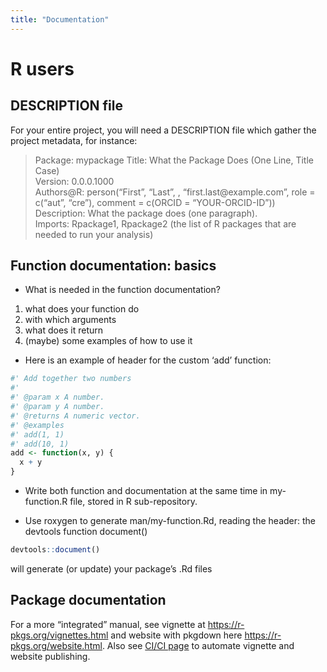 ```yaml
---
title: "Documentation"
---
```


# R users

## DESCRIPTION file

For your entire project, you will need a DESCRIPTION file which gather the project metadata, for instance:

> Package: mypackage
> Title: What the Package Does (One Line, Title Case) \
> Version: 0.0.0.1000 \
> Authors@R: 
    person("First", "Last", , "first.last@example.com", role = c("aut", "cre"),
           comment = c(ORCID = "YOUR-ORCID-ID")) \
> Description: What the package does (one paragraph). \
> Imports: Rpackage1, Rpackage2 (the list of R packages that are needed to run your analysis)


## Function documentation: basics 

- What is needed in the function documentation?
1. what does your function do
2. with which arguments
3. what does it return 
4. (maybe) some examples of how to use it

- Here is an example of header for the custom 'add' function: 
```r
#' Add together two numbers 
#' 
#' @param x A number. 
#' @param y A number. 
#' @returns A numeric vector. 
#' @examples 
#' add(1, 1) 
#' add(10, 1)
add <- function(x, y) { 
  x + y 
}
```

- Write both function and documentation at the same time in my-function.R file, stored in R sub-repository.

- Use roxygen to generate man/my-function.Rd, reading the header: the devtools function document() 
```r
devtools::document()
```
will generate (or update) your package’s .Rd files

## Package documentation 

For a more "integrated" manual, see vignette at <https://r-pkgs.org/vignettes.html>
 and website with pkgdown here <https://r-pkgs.org/website.html>. Also see [CI/CI page](ci_cd.qmd) to automate vignette and website publishing.
